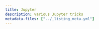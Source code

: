 ```yaml
---
title: Jupyter
description: various Jupyter tricks
metadata-files: ["../_listing_meta.yml"]
---
```


